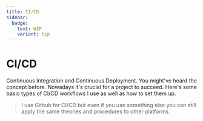 ```yaml
---
title: CI/CD
sidebar:
  badge:
    text: WIP
    variant: tip
---
```


# CI/CD

Continuous Integration and Continuous Deployment. You might've heard the concept before. Nowadays it's crucial for a project to succeed. Here's some basic types of CI/CD workflows I use as well as how to set them up.

> I use Github for CI/CD but even if you use something else you can still apply the same theories and procedures to other platforms
